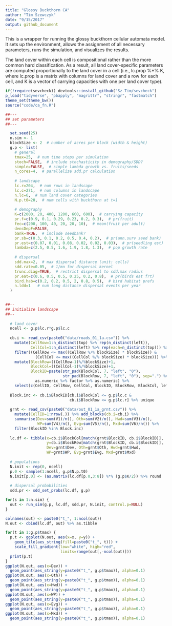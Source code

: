 ```yaml
---
title: "Glossy Buckthorn CA"
author: "Tim Szewczyk"
date: "9/15/2017"
output: github_document
---
```


This is a wrapper for running the glossy buckthorn cellular automata model. It sets up the environment, allows the assignment of all necessary parameters, runs the simulation, and visualizes the results.

The land cover within each cell is compositional rather than the more common hard classification. As a result, all land cover-specific parameters are computed proportionally to the land cover in a cell (i.e., lc.prop %*% K, where lc.prop is a matrix with columns for land cover and a row for each cell, and K is a vector of carrying capacities with one per land cover type).

```r
if(!require(sevcheck)) devtools::install_github("Sz-Tim/sevcheck")
p_load("tidyverse", "pbapply", "magrittr", "stringr", "fastmatch")
theme_set(theme_bw())
source("code/ca_fn.R")
```


```r
##---
## set parameters
##---

  set.seed(25)
  n.sim <- 1
  blockSize <- 2  # number of acres per block (width & height)
  g.p <- list(
    # general
    tmax=25,  # num time steps per simulation
    stoch=FALSE,  # include stochasticity in demography/SDD?
    simple=FALSE,  # simple lambda growth vs. fruits/seeds
    n_cores=4,  # parallelize sdd.pr calculation
    
    # landscape
    lc.r=204,  # num rows in landscape
    lc.c=271,  # num columns in landscape
    n.lc=6,  # num land cover categories
    N.p.t0=20,  # num cells with buckthorn at t=1
    
    # demography
    K=c(2000, 20, 400, 1200, 600, 600),  # carrying capacity
    pr.f=c(0.9, 0.1, 0.29, 0.23, 0.2, 0.3),  # pr(fruit)
    fec=c(200, 100, 40, 20, 20, 10),  # mean(fruit per adult)
    densDepF=FALSE,
    bank=TRUE,  # include seedbank?
    pr.sb=c(0.3, 0.1, 0.2, 0.5, 0.4, 0.2),  # pr(ann.surv seed bank)
    pr.est=c(0.07, 0.01, 0.08, 0.02, 0.02, 0.03),  # pr(seedling est)
    lambda=c(2.5, 0.5, 1.6, 1.9, 1.8, 1.3),  # pop growth rate
    
    # dispersal
    sdd.max=2,  # max dispersal distance (unit: cells)
    sdd.rate=0.05,  # 1/mn for dispersal kernel
    trunc.diag=TRUE,  # restrict dispersal to sdd.max radius
    pr.eat=c(0.6, 0.5, 0.5, 0.25, 0.2, 0.8),  # pr(birds eat frt)
    bird.hab=c(0.2, 0.2, 0.5, 2, 0.8, 0.5),  # bird habitat prefs
    n.ldd=1   # num long distance dispersal events per year
  )
  

##--
## initialize landscape
##--
  
  # land cover
  ncell <- g.p$lc.r*g.p$lc.c
  
  cb.i <- read_csv(paste0("data/roads_01_1a.csv")) %>% 
    mutate(CellRow=1:n_distinct(top) %>% rep(n_distinct(left)),
           CellCol=1:n_distinct(left) %>% rep(each=n_distinct(top))) %>%
    filter((CellRow <= max((CellRow %/% blockSize) * blockSize)) &
             (CellCol <= max((CellCol %/% blockSize) * blockSize))) %>%
    mutate(BlockRow=((CellRow-1)%/%blockSize)+1, 
           BlockCol=((CellCol-1)%/%blockSize)+1,
           BlockID=paste(str_pad(BlockCol, 7, "left", "0"), 
                         str_pad(BlockRow, 7, "left", "0"), sep=".") %>% 
             as.numeric %>% factor %>% as.numeric) %>%
    select(c(CellID, CellRow, CellCol, BlockID, BlockRow, BlockCol, left, top))
  
  Block.inc <- cb.i$BlockID[cb.i$BlockCol <= g.p$lc.c &
                            cb.i$BlockRow <= g.p$lc.r] %>% unique
  
  grnt <- read_csv(paste0("data/out_01_1a_grnt.csv")) %>% 
    mutate(CellID=1:nrow(.)) %>% add_blocks(cb.i=cb.i) %>% 
    summarise(Dev=sum(V1)/n(), Oth=sum(V2)/n(), Hwd=sum(V3)/n(), 
              WP=sum(V4)/n(), Evg=sum(V5)/n(), Mxd=sum(V6)/n()) %>%
    filter(BlockID %in% Block.inc) 
  
  lc.df <- tibble(x=cb.i$BlockCol[match(grnt$BlockID, cb.i$BlockID)],
                  y=cb.i$BlockRow[match(grnt$BlockID, cb.i$BlockID)],
                  Dev=grnt$Dev, Oth=grnt$Oth, Hwd=grnt$Hwd,
                  WP=grnt$WP, Evg=grnt$Evg, Mxd=grnt$Mxd)
  
  # populations
  N.init <- rep(0, ncell)
  p.0 <- sample(1:ncell, g.p$N.p.t0)
  N.init[p.0] <- (as.matrix(lc.df[p.0,3:8]) %*% (g.p$K/2)) %>% round
  
  # dispersal probabilities
  sdd.pr <- sdd_set_probs(lc.df, g.p)
```

```r
for(s in 1:n.sim) {
  out <- run_sim(g.p, lc.df, sdd.pr, N.init, control.p=NULL)
}
```


```r
colnames(out) <- paste0("t_", 1:ncol(out))
N.out <- cbind(lc.df, out) %>% as.tibble

for(t in 1:g.p$tmax) {
  p.t <- ggplot(N.out, aes(x=x, y=y)) + 
    geom_tile(aes_string(fill=paste0("t_", t))) + 
    scale_fill_gradient(low="white", high="red", 
                        limits=range(out[,-ncol(out)]))
  print(p.t)
}
ggplot(N.out, aes(x=Dev)) + 
  geom_point(aes_string(y=paste0("t_", g.p$tmax)), alpha=0.1)
ggplot(N.out, aes(x=Oth)) + 
  geom_point(aes_string(y=paste0("t_", g.p$tmax)), alpha=0.1)
ggplot(N.out, aes(x=Hwd)) + 
  geom_point(aes_string(y=paste0("t_", g.p$tmax)), alpha=0.1)
ggplot(N.out, aes(x=WP)) + 
  geom_point(aes_string(y=paste0("t_", g.p$tmax)), alpha=0.1)
ggplot(N.out, aes(x=Evg)) + 
  geom_point(aes_string(y=paste0("t_", g.p$tmax)), alpha=0.1)
ggplot(N.out, aes(x=Mxd)) + 
  geom_point(aes_string(y=paste0("t_", g.p$tmax)), alpha=0.1)
```




